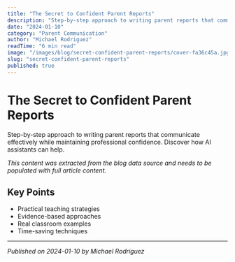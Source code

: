 ```yaml
---
title: "The Secret to Confident Parent Reports"
description: "Step-by-step approach to writing parent reports that communicate effectively while maintaining professional confidence. Discover how AI assistants can help."
date: "2024-01-10"
category: "Parent Communication"
author: "Michael Rodriguez"
readTime: "6 min read"
image: "/images/blog/secret-confident-parent-reports/cover-fa36c45a.jpg"
slug: "secret-confident-parent-reports"
published: true
---
```


# The Secret to Confident Parent Reports

Step-by-step approach to writing parent reports that communicate effectively while maintaining professional confidence. Discover how AI assistants can help.

*This content was extracted from the blog data source and needs to be populated with full article content.*

## Key Points

- Practical teaching strategies
- Evidence-based approaches  
- Real classroom examples
- Time-saving techniques

---

*Published on 2024-01-10 by Michael Rodriguez*
